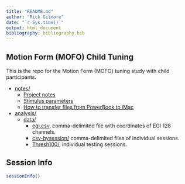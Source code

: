 ```yaml
---
title: "README.md"
author: "Rick Gilmore"
date: "`r Sys.time()`"
output: html_document
bibliography: bibliography.bib
---
```


## Motion Form (MOFO) Child Tuning

This is the repo for the Motion Form (MOFO) tuning study with child participants.

- [notes/](notes/)
  - [Project notes](notes/project-notes-mofo-child-tuning.md)
  - [Stimulus parameters](notes/mofo-child-tuning-parameters.md)
  - [How to transfer files from PowerBook to iMac](connect_PowerBook2iMac.md)
- [analysis/](analysis/)
  - [data/](analysis/data/)
    - [egi.csv](analysis/data/egi.csv), comma-delimited file with coordinates of EGI 128 channels.
    - [csv-bysession/](analysis/data/csv-bysession/) comma-delimited files of individual sessions.
    - [Thresh100/](analysis/data/Thresh100/), individual testing sessions.

## Session Info
```r
sessionInfo()
```
